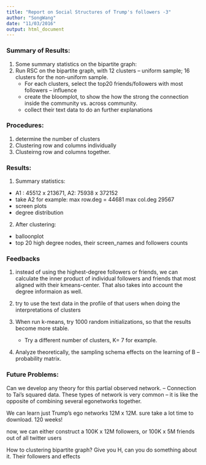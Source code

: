 ```yaml
---
title: "Report on Social Structures of Trump's followers -3"
author: "SongWang"
date: "11/03/2016"
output: html_document
---
```


### Summary of Results: 

1. Some summary statistics on the bipartite graph:
2. Run RSC on the bipartite graph, with 12 clusters -- uniform sample; 16 clusters for the non-uniform sample. 
   + For each clusters, select the top20  friends/followers with most followers -- influence
   + create the bloomplot, to show the how the strong the connection inside the community vs. across community.
   + collect their text data to do an further explanations   



### Procedures:
1. determine the number of clusters
2. Clustering row and columns individually
3. Clusteirng row and columns together.


### Results:
1. Summary statistics:
+ A1 : 45512 x 213671, A2: 75938 x 372152
+ take A2 for example: max row.deg = 44681  max col.deg 29567
+ screen plots
+ degree distribution


2. After clustering:
+ balloonplot
+ top 20 high degree nodes, their screen_names and followers counts



### Feedbacks
1. instead of using the highest-degree followers or friends, we can calculate the inner product of individual followers and friends that most aligned with their kmeans-center. That also takes into account the degree informaion as well.

2. try to use the text data in the profile of that users when doing the interpretations of clusters

3. When run k-means, try 1000 random initializations, so that the results become more stable.
   + Try a different number of clusters, K= 7 for example.

4. Analyze theoretically, the sampling schema effects on the learning of B -- probability matrix.




### Future Problems:


Can we develop any theory for this partial observed network. -- Connection to Tai's squared data. 
These types of network is very common -- it is like the opposite of combining several egonetworks together. 

We can learn just Trump's ego networks 12M x 12M. sure take a lot time to download. 120 weeks!

now, we can either construct a 100K x 12M followers, or 100K x 5M friends out of all twitter users


How to clustering bipartite graph? Give you H, can you do something about it. 
Their followers and effects 


